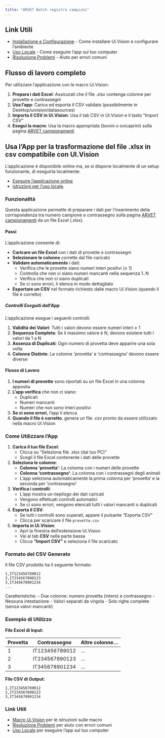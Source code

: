 ```yaml
---
title: "ARVET Batch registra campioni"
---
```


::: {.callout-tip}
## Link Utili
- [Installazione e Configurazione](installazione.qmd) - Come installare Ui.Vision e configurare l'ambiente
- [Uso Locale](uso-locale.qmd) - Come eseguire l'app sul tuo computer
- [Risoluzione Problemi](troubleshooting.qmd) - Aiuto per errori comuni
:::


## Flusso di lavoro completo

Per utilizzare l'applicazione con le macro Ui.Vision:

1. **Prepara i dati Excel**: Assicurati che il file .xlsx contenga colonne per provette e contrassegni
2. **Usa l'app**: Carica ed esporta il CSV validato (possibilmente in Desktop/uivision/datasources)
3. **Importa il CSV in Ui.Vision**: Usa il tab CSV in UI.Vision e il tasto "Import CSV"
4. **Esegui la macro**: Usa la macro appropriata (bovini o ovicaprini) sulla pagina [ARVET campionamenti](https://arvet.reteunitaria.piemonte.it/campionamenti)

## Usa l'App per la trasformazione del file .xlsx in csv compatibile con UI.Vision

L'applicazione è disponibile online ma, se si dispone localmente di un setup funzionante, di eseguirla localmente:  

- [Eseguire l'applicazione online](https://vesco.shinyapps.io/arvet-2-33/)  
- [istruzioni per l'uso locale](uso-locale.qmd).

### Funzionalità

Questa applicazione permette di preparare i dati per l'inserimento della corrispondenza tra numero campione e contrassegno sulla pagina [ARVET campionamenti](https://arvet.reteunitaria.piemonte.it/campionamenti) da un file Excel (.xlsx).

#### Passi

L'applicazione consente di:

- **Caricare un file Excel** con i dati di provette e contrassegni
- **Selezionare le colonne** corrette dal file caricato
- **Validare automaticamente** i dati:
  - Verifica che le provette siano numeri interi positivi (≥ 1)
  - Controlla che non ci siano numeri mancanti nella sequenza 1..N
  - Verifica che non ci siano duplicati
  - Se ci sono errori, li elenca in modo dettagliato
- **Esportare un CSV** nel formato richiesto dalle macro Ui.Vision (quando il file è corretto)

##### Controlli Eseguiti dall'App

L'applicazione esegue i seguenti controlli:

1. **Validità dei Valori**: Tutti i valori devono essere numeri interi ≥ 1
2. **Sequenza Completa**: Se il massimo valore è N, devono esistere tutti i valori da 1 a N
3. **Assenza di Duplicati**: Ogni numero di provetta deve apparire una sola volta
4. **Colonne Distinte**: Le colonne 'provetta' e 'contrassegno' devono essere diverse

#### Flusso di Lavoro

1. **I numeri di provette** sono riportati su un file Excel in una colonna apposita
2. **L'app verifica** che non ci siano:
   - Duplicati
   - Numeri mancanti
   - Numeri che non sono interi positivi
3. **Se ci sono errori**, l'app li elenca
4. **Quando il file è corretto**, genera un file .csv pronto da essere utilizzato nella macro Ui.Vision

### Come Utilizzare l'App

1. **Carica il tuo file Excel**:
   - Clicca su "Seleziona file .xlsx (dal tuo PC)"
   - Scegli il file Excel contenente i dati delle provette

2. **Seleziona le colonne**:
   - **Colonna 'provetta'**: La colonna con i numeri delle provette
   - **Colonna 'contrassegno'**: La colonna con i contrassegni degli animali
   - L'app seleziona automaticamente la prima colonna per 'provetta' e la seconda per 'contrassegno'

3. **Verifica i controlli**:
   - L'app mostra un riepilogo dei dati caricati
   - Vengono effettuati controlli automatici
   - Se ci sono errori, vengono elencati tutti i valori mancanti o duplicati

4. **Esporta il CSV**:
   - Se tutti i controlli sono superati, appare il pulsante "Esporta CSV"
   - Clicca per scaricare il file `provette.csv`

5. **Importa in Ui.Vision**:
   - Apri la finestra dell'estensione Ui.Vision
   - Vai al tab **CSV** nella parte bassa
   - Clicca **"Import CSV"** e seleziona il file scaricato

### Formato del CSV Generato

Il file CSV prodotto ha il seguente formato:

```
1,IT123456789012
2,IT234567890123
3,IT345678901234
...
```

Caratteristiche:
- Due colonne: numero provetta (intero) e contrassegno
- Nessuna intestazione
- Valori separati da virgola
- Solo righe complete (senza valori mancanti)

### Esempio di Utilizzo

**File Excel di Input:**

| Provetta | Contrassegno | Altre colonne... |
|----------|--------------|------------------|
| 1 | IT123456789012 | ... |
| 2 | IT234567890123 | ... |
| 3 | IT345678901234 | ... |

**File CSV di Output:**

```
1,IT123456789012
2,IT234567890123
3,IT345678901234
```




### Link Utili

- [Macro Ui.Vision](uivision.qmd) per le istruzioni sulle macro
- [Risoluzione Problemi](troubleshooting.qmd) per aiuto con errori comuni
- [Uso Locale](uso-locale.qmd) per eseguire l'app sul tuo computer
